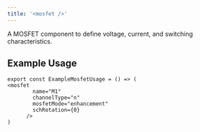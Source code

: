 ```yaml
---
title: '<mosfet />'
---
```


A MOSFET component to define voltage, current, and switching characteristics.

## Example Usage

```tsx
export const ExampleMosfetUsage = () => (
<mosfet
        name="M1"
        channelType="n"
        mosfetMode="enhancement"
        schRotation={0}
      />
)
```

